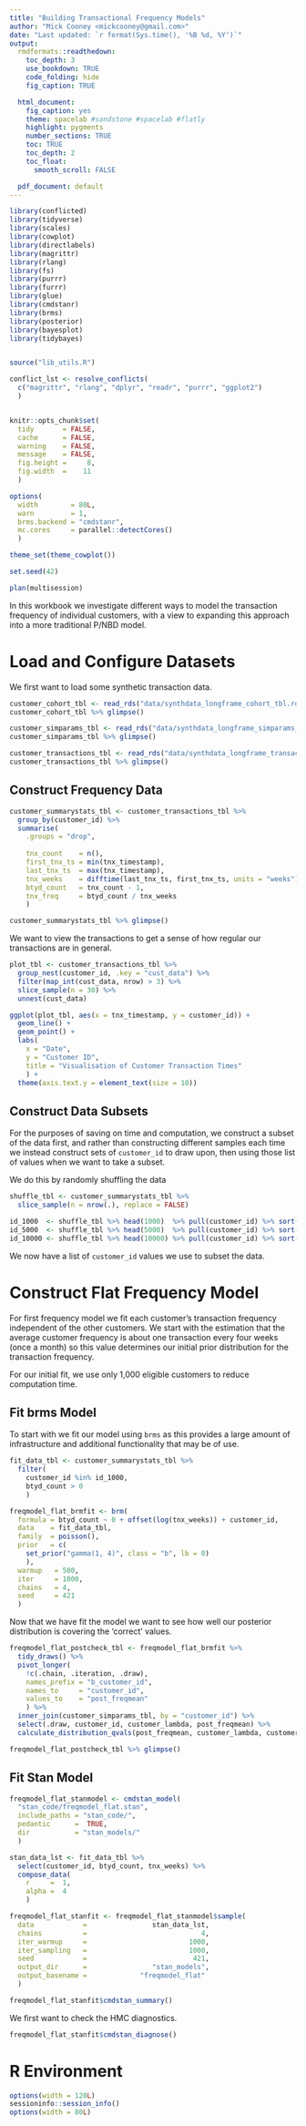 ```yaml
---
title: "Building Transactional Frequency Models"
author: "Mick Cooney <mickcooney@gmail.com>"
date: "Last updated: `r format(Sys.time(), '%B %d, %Y')`"
output:
  rmdformats::readthedown:
    toc_depth: 3
    use_bookdown: TRUE
    code_folding: hide
    fig_caption: TRUE

  html_document:
    fig_caption: yes
    theme: spacelab #sandstone #spacelab #flatly
    highlight: pygments
    number_sections: TRUE
    toc: TRUE
    toc_depth: 2
    toc_float:
      smooth_scroll: FALSE

  pdf_document: default
---
```



```r
library(conflicted)
library(tidyverse)
library(scales)
library(cowplot)
library(directlabels)
library(magrittr)
library(rlang)
library(fs)
library(purrr)
library(furrr)
library(glue)
library(cmdstanr)
library(brms)
library(posterior)
library(bayesplot)
library(tidybayes)


source("lib_utils.R")

conflict_lst <- resolve_conflicts(
  c("magrittr", "rlang", "dplyr", "readr", "purrr", "ggplot2")
  )


knitr::opts_chunk$set(
  tidy       = FALSE,
  cache      = FALSE,
  warning    = FALSE,
  message    = FALSE,
  fig.height =     8,
  fig.width  =    11
  )

options(
  width        = 80L,
  warn         = 1,
  brms.backend = "cmdstanr",
  mc.cores     = parallel::detectCores()
  )

theme_set(theme_cowplot())

set.seed(42)

plan(multisession)
```

In this workbook we investigate different ways to model the transaction
frequency of individual customers, with a view to expanding this approach into
a more traditional P/NBD model.

# Load and Configure Datasets

We first want to load some synthetic transaction data.

```r
customer_cohort_tbl <- read_rds("data/synthdata_longframe_cohort_tbl.rds")
customer_cohort_tbl %>% glimpse()

customer_simparams_tbl <- read_rds("data/synthdata_longframe_simparams_tbl.rds")
customer_simparams_tbl %>% glimpse()

customer_transactions_tbl <- read_rds("data/synthdata_longframe_transactions_tbl.rds")
customer_transactions_tbl %>% glimpse()
```


## Construct Frequency Data

```r
customer_summarystats_tbl <- customer_transactions_tbl %>%
  group_by(customer_id) %>%
  summarise(
    .groups = "drop",
    
    tnx_count    = n(),
    first_tnx_ts = min(tnx_timestamp),
    last_tnx_ts  = max(tnx_timestamp),
    tnx_weeks    = difftime(last_tnx_ts, first_tnx_ts, units = "weeks") %>% as.numeric(),
    btyd_count   = tnx_count - 1,
    tnx_freq     = btyd_count / tnx_weeks
    )

customer_summarystats_tbl %>% glimpse()
```

We want to view the transactions to get a sense of how regular our transactions
are in general.

```r
plot_tbl <- customer_transactions_tbl %>%
  group_nest(customer_id, .key = "cust_data") %>%
  filter(map_int(cust_data, nrow) > 3) %>%
  slice_sample(n = 30) %>%
  unnest(cust_data)

ggplot(plot_tbl, aes(x = tnx_timestamp, y = customer_id)) +
  geom_line() +
  geom_point() +
  labs(
    x = "Date",
    y = "Customer ID",
    title = "Visualisation of Customer Transaction Times"
    ) +
  theme(axis.text.y = element_text(size = 10))
```


## Construct Data Subsets

For the purposes of saving on time and computation, we construct a subset of
the data first, and rather than constructing different samples each time we
instead construct sets of `customer_id` to draw upon, then using those list
of values when we want to take a subset.

We do this by randomly shuffling the data

```r
shuffle_tbl <- customer_summarystats_tbl %>%
  slice_sample(n = nrow(.), replace = FALSE)

id_1000  <- shuffle_tbl %>% head(1000)  %>% pull(customer_id) %>% sort()
id_5000  <- shuffle_tbl %>% head(5000)  %>% pull(customer_id) %>% sort()
id_10000 <- shuffle_tbl %>% head(10000) %>% pull(customer_id) %>% sort()
```

We now have a list of `customer_id` values we use to subset the data.


# Construct Flat Frequency Model

For first frequency model we fit each customer's transaction frequency
independent of the other customers. We start with the estimation that the
average customer frequency is about one transaction every four weeks (once a
month) so this value determines our initial prior distribution for the
transaction frequency.

For our initial fit, we use only 1,000 eligible customers to reduce computation
time.


## Fit brms Model

To start with we fit our model using `brms` as this provides a large amount
of infrastructure and additional functionality that may be of use.

```r
fit_data_tbl <- customer_summarystats_tbl %>%
  filter(
    customer_id %in% id_1000,
    btyd_count > 0
    )

freqmodel_flat_brmfit <- brm(
  formula = btyd_count ~ 0 + offset(log(tnx_weeks)) + customer_id,
  data    = fit_data_tbl,
  family  = poisson(),
  prior   = c(
    set_prior("gamma(1, 4)", class = "b", lb = 0)
    ),
  warmup   = 500,
  iter     = 1000,
  chains   = 4,
  seed     = 421
  )
```


Now that we have fit the model we want to see how well our posterior
distribution is covering the 'correct' values.

```r
freqmodel_flat_postcheck_tbl <- freqmodel_flat_brmfit %>%
  tidy_draws() %>%
  pivot_longer(
    !c(.chain, .iteration, .draw),
    names_prefix = "b_customer_id",
    names_to     = "customer_id",
    values_to    = "post_freqmean"
    ) %>%
  inner_join(customer_simparams_tbl, by = "customer_id") %>%
  select(.draw, customer_id, customer_lambda, post_freqmean) %>%
  calculate_distribution_qvals(post_freqmean, customer_lambda, customer_id)

freqmodel_flat_postcheck_tbl %>% glimpse()
```


## Fit Stan Model

```r
freqmodel_flat_stanmodel <- cmdstan_model(
  "stan_code/freqmodel_flat.stan",
  include_paths = "stan_code/",
  pedantic      =  TRUE,
  dir           = "stan_models/"
  )
```


```r
stan_data_lst <- fit_data_tbl %>%
  select(customer_id, btyd_count, tnx_weeks) %>%
  compose_data(
    r     =  1,
    alpha =  4
    )

freqmodel_flat_stanfit <- freqmodel_flat_stanmodel$sample(
  data            =                stan_data_lst,
  chains          =                            4,
  iter_warmup     =                         1000,
  iter_sampling   =                         1000,
  seed            =                          421,
  output_dir      =                "stan_models",
  output_basename =             "freqmodel_flat"
  )

freqmodel_flat_stanfit$cmdstan_summary()
```

We first want to check the HMC diagnostics.

```r
freqmodel_flat_stanfit$cmdstan_diagnose()
```



# R Environment

```r
options(width = 120L)
sessioninfo::session_info()
options(width = 80L)
```
